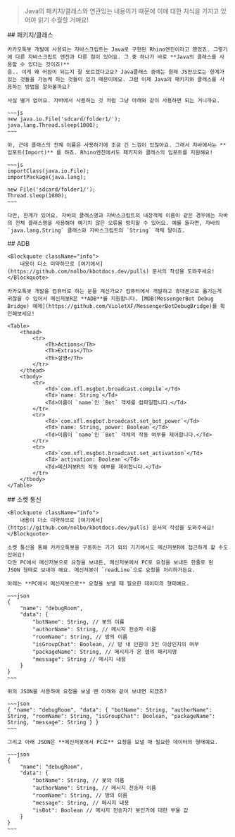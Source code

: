 <Section>
    <Blockquote className="info">
        Java의 패키지/클래스와 연관있는 내용이기 때문에 이에 대한 지식을 가지고 있어야 읽기 수월할 거예요!
    </Blockquote>
</Section>
<Section>
    ## 패키지/클래스

    카카오톡봇 개발에 사용되는 자바스크립트는 Java로 구현된 Rhino엔진이라고 했었죠. 그렇기에 다른 자바스크립트 엔진과 다른 점이 있어요. 그 중 하나가 바로 **Java의 클래스를 사용할 수 있다는 것이죠!**
    음.. 이게 왜 이점이 되는지 잘 모르겠다고요? Java클래스 중에는 원래 JS만으로는 한계가 있는 것들을 가능케 하는 것들이 있기 때문이에요. 그럼 이제 Java의 패키지와 클래스를 사용하는 방법을 알아볼까요?
    
    사실 별거 없어요. 자바에서 사용하는 것 처럼 그냥 아래와 같이 사용하면 되는 거니까요.
    
    ~~~js
    new java.io.File('sdcard/folder1/');
    java.lang.Thread.sleep(1000);
    ~~~
    
    아, 근데 클래스의 전체 이름은 사용하기에 조금 긴 느낌이 있잖아요. 그래서 자바에서는 **임포트(Import)** 를 하죠. Rhino엔진에서도 패키지와 클래스의 임포트를 지원해요!

    ~~~js
    importClass(java.io.File);
    importPackage(java.lang);
    
    new File('sdcard/folder1/');
    Thread.sleep(1000);
    ~~~

    다만, 한계가 있어요. 자바의 클래스명과 자바스크립트의 내장객체 이름이 같은 경우에는 자바의 전체 클래스명을 사용해야 예기치 않은 오류를 방지할 수 있어요. 예를 들자면, 자바의 `java.lang.String` 클래스와 자바스크립트의 `String` 객체 말이죠.
</Section>
<Section>
    ## ADB

    <Blockquote className="info">
        내용이 다소 미약하므로 [여기에서](https://github.com/nolbo/kbotdocs.dev/pulls) 문서의 작성을 도와주세요!
    </Blockquote>

    카카오톡봇 개발을 컴퓨터로 하는 분들 계신가요? 컴퓨터에서 개발하고 휴대폰으로 옮기는게 귀찮을 수 있어서 메신저봇R은 **ADB**를 지원합니다. [MDB(MessengerBot Debug Bridge) 예제](https://github.com/VioletXF/MessengerBotDebugBridge)를 확인해보세요!

    <Table>
        <thead>
            <tr>
                <Th>Actions</Th>
                <Th>Extras</Th>
                <Th>설명</Th>
            </tr>
        </thead>
        <tbody>
            <tr>
                <Td>`com.xfl.msgbot.broadcast.compile`</Td>
                <Td>`name: String`</Td>
                <Td>이름이 `name`인 `Bot` 객체를 컴파일합니다.</Td>
            </tr>
            <tr>
                <Td>`com.xfl.msgbot.broadcast.set_bot_power`</Td>
                <Td>`name: String, power: Boolean`</Td>
                <Td>이름이 `name`인 `Bot` 객체의 작동 여부를 제어합니다.</Td>
            </tr>
            <tr>
                <Td>`com.xfl.msgbot.broadcast.set_activation`</Td>
                <Td>`activation: Boolean`</Td>
                <Td>메신저봇R의 작동 여부를 제어합니다.</Td>
            </tr>
        </tbody>
    </Table>
</Section>
<Section>
    ## 소켓 통신

    <Blockquote className="info">
        내용이 다소 미약하므로 [여기에서](https://github.com/nolbo/kbotdocs.dev/pulls) 문서의 작성을 도와주세요!
    </Blockquote>

    소켓 통신을 통해 카카오톡봇을 구동하는 기기 외의 기기에서도 메신저봇R에 접근하게 할 수도 있어요!
    다만 PC에서 메신저봇으로 요청을 보내든, 메신저봇에서 PC로 요청을 보내든 한줄로 된 JSON 형태로 보내야 해요. 메신저봇이 `readLine`으로 요청을 처리하거든요.

    아래는 **PC에서 메신저봇으로** 요청을 보낼 때 필요한 데이터의 형태예요.

    ~~~json
    {
        "name": "debugRoom",
        "data": {
            "botName": String, // 봇의 이름
            "authorName": String, // 메시지 전송자 이름
            "roomName": String, // 방의 이름
            "isGroupChat": Boolean, // 방 내 인원이 3인 이상인지의 여부
            "packageName": String, // 메시지가 온 앱의 패키지명
            "message": String // 메시지 내용
        }
    }
    ~~~

    위의 JSON을 사용하여 요청을 보낼 땐 아래와 같이 보내면 되겠죠?

    ~~~json
    { "name": "debugRoom", "data": { "botName": String, "authorName": String, "roomName": String, "isGroupChat": Boolean, "packageName": String, "message": String } }
    ~~~

    그리고 아래 JSON은 **메신저봇에서 PC로** 요청을 보낼 때 필요한 데이터의 형태예요.

    ~~~json
    {
        "name": "debugRoom",
        "data": {
            "botName": String, // 봇의 이름
            "authorName": String, // 메시지 전송자 이름
            "roomName": String, // 방의 이름
            "message": String, // 메시지 내용
            "isBot": Boolean // 메시지 전송자가 봇인가에 대한 부울 값
        }
    }
    ~~~
</Section>